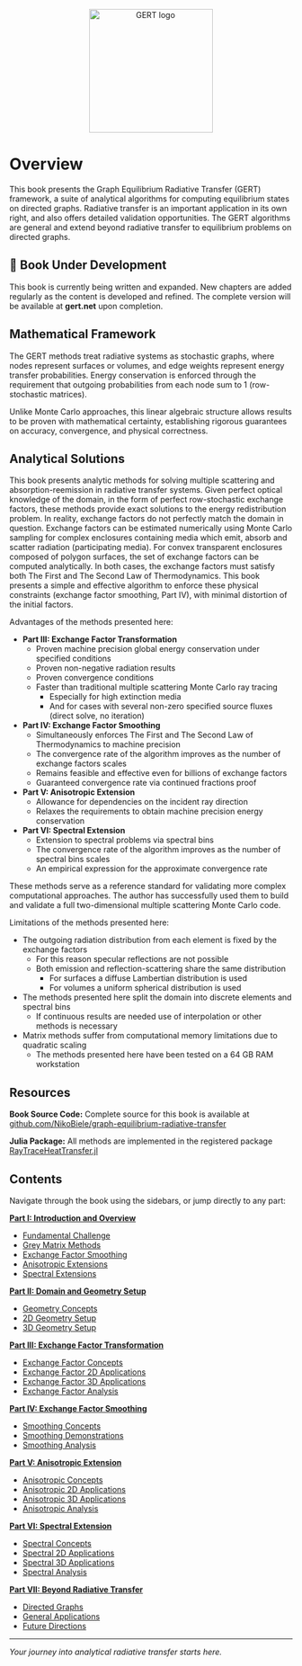 <p align="center">
  <img src="assets/logo-transparent.png" alt="GERT logo" width="220"/>
</p>

# Overview {.unnumbered}

This book presents the Graph Equilibrium Radiative Transfer (GERT) framework, a suite of analytical algorithms for computing equilibrium states on directed graphs.
Radiative transfer is an important application in its own right, and also offers detailed validation opportunities.
The GERT algorithms are general and extend beyond radiative transfer to equilibrium problems on directed graphs.

::: {.callout-note}
## 🚧 Book Under Development

This book is currently being written and expanded.
New chapters are added regularly as the content is developed and refined.
The complete version will be available at **gert.net** upon completion.
:::

## Mathematical Framework

The GERT methods treat radiative systems as stochastic graphs, where nodes represent surfaces or volumes, and edge weights represent energy transfer probabilities.
Energy conservation is enforced through the requirement that outgoing probabilities from each node sum to 1 (row-stochastic matrices).

Unlike Monte Carlo approaches, this linear algebraic structure allows results to be proven with mathematical certainty, establishing rigorous guarantees on accuracy, convergence, and physical correctness.

## Analytical Solutions

This book presents analytic methods for solving multiple scattering and absorption-reemission in radiative transfer systems.
Given perfect optical knowledge of the domain, in the form of perfect row-stochastic exchange factors, these methods provide exact solutions to the energy redistribution problem.
In reality, exchange factors do not perfectly match the domain in question.
Exchange factors can be estimated numerically using Monte Carlo sampling for complex enclosures containing media which emit, absorb and scatter radiation (participating media).
For convex transparent enclosures composed of polygon surfaces, the set of exchange factors can be computed analytically.
In both cases, the exchange factors must satisfy both The First and The Second Law of Thermodynamics.
This book presents a simple and effective algorithm to enforce these physical constraints (exchange factor smoothing, Part IV), with minimal distortion of the initial factors.

Advantages of the methods presented here:

- **Part III: Exchange Factor Transformation**
    - Proven machine precision global energy conservation under specified conditions
    - Proven non-negative radiation results
    - Proven convergence conditions
    - Faster than traditional multiple scattering Monte Carlo ray tracing
        - Especially for high extinction media
        - And for cases with several non-zero specified source fluxes (direct solve, no iteration)
- **Part IV: Exchange Factor Smoothing**
    - Simultaneously enforces The First and The Second Law of Thermodynamics to machine precision
    - The convergence rate of the algorithm improves as the number of exchange factors scales
    - Remains feasible and effective even for billions of exchange factors
    - Guaranteed convergence rate via continued fractions proof
- **Part V: Anisotropic Extension**
    - Allowance for dependencies on the incident ray direction
    - Relaxes the requirements to obtain machine precision energy conservation
- **Part VI: Spectral Extension**
    - Extension to spectral problems via spectral bins
    - The convergence rate of the algorithm improves as the number of spectral bins scales
    - An empirical expression for the approximate convergence rate

These methods serve as a reference standard for validating more complex computational approaches.
The author has successfully used them to build and validate a full two-dimensional multiple scattering Monte Carlo code.

Limitations of the methods presented here:

- The outgoing radiation distribution from each element is fixed by the exchange factors
    - For this reason specular reflections are not possible
    - Both emission and reflection-scattering share the same distribution
        - For surfaces a diffuse Lambertian distribution is used
        - For volumes a uniform spherical distribution is used
- The methods presented here split the domain into discrete elements and spectral bins
    - If continuous results are needed use of interpolation or other methods is necessary
- Matrix methods suffer from computational memory limitations due to quadratic scaling
    - The methods presented here have been tested on a 64 GB RAM workstation

## Resources

**Book Source Code:** Complete source for this book is available at [github.com/NikoBiele/graph-equilibrium-radiative-transfer](https://github.com/NikoBiele/graph-equilibrium-radiative-transfer)

**Julia Package:** All methods are implemented in the registered package [RayTraceHeatTransfer.jl](https://github.com/NikoBiele/RayTraceHeatTransfer.jl)

## Contents

Navigate through the book using the sidebars, or jump directly to any part:

**[Part I: Introduction and Overview](chapters/p1-ch1-fundamental-challenge.qmd)**  

- [Fundamental Challenge](chapters/p1-ch1-fundamental-challenge.qmd)
- [Grey Matrix Methods](chapters/p1-ch2-grey-matrix-methods.qmd)
- [Exchange Factor Smoothing](chapters/p1-ch3-exchange-factor-smoothing.qmd)
- [Anisotropic Extensions](chapters/p1-ch4-anisotropic-extensions.qmd)
- [Spectral Extensions](chapters/p1-ch5-spectral-extensions.qmd)

**[Part II: Domain and Geometry Setup](chapters/p2-ch1-geometry-concepts.qmd)**  

- [Geometry Concepts](chapters/p2-ch1-geometry-concepts.qmd)
- [2D Geometry Setup](chapters/p2-ch2-2d-geometry-setup.qmd)
- [3D Geometry Setup](chapters/p2-ch3-3d-geometry-setup.qmd)

**[Part III: Exchange Factor Transformation](chapters/p3-ch1-exchange-factor-concepts.qmd)**  

- [Exchange Factor Concepts](chapters/p3-ch1-exchange-factor-concepts.qmd)
- [Exchange Factor 2D Applications](chapters/p3-ch2-exchange-factor-2d-applications.qmd)
- [Exchange Factor 3D Applications](chapters/p3-ch3-exchange-factor-3d-applications.qmd)
- [Exchange Factor Analysis](chapters/p3-ch4-exchange-factor-analysis.qmd)

**[Part IV: Exchange Factor Smoothing](chapters/p4-ch1-smoothing-concepts.qmd)**  

- [Smoothing Concepts](chapters/p4-ch1-smoothing-concepts.qmd)
- [Smoothing Demonstrations](chapters/p4-ch2-smoothing-demonstrations.qmd)
- [Smoothing Analysis](chapters/p4-ch3-smoothing-analysis.qmd)

**[Part V: Anisotropic Extension](chapters/p5-ch1-anisotropic-concepts.qmd)**  

- [Anisotropic Concepts](chapters/p5-ch1-anisotropic-concepts.qmd)
- [Anisotropic 2D Applications](chapters/p5-ch2-anisotropic-2d-applications.qmd)
- [Anisotropic 3D Applications](chapters/p5-ch3-anisotropic-3d-applications.qmd)
- [Anisotropic Analysis](chapters/p5-ch4-anisotropic-analysis.qmd)

**[Part VI: Spectral Extension](chapters/p6-ch1-spectral-concepts.qmd)**  

- [Spectral Concepts](chapters/p6-ch1-spectral-concepts.qmd)
- [Spectral 2D Applications](chapters/p6-ch2-spectral-2d-applications.qmd)
- [Spectral 3D Applications](chapters/p6-ch3-spectral-3d-applications.qmd)
- [Spectral Analysis](chapters/p6-ch4-spectral-analysis.qmd)

**[Part VII: Beyond Radiative Transfer](chapters/p7-ch1-directed-graphs.qmd)**  

- [Directed Graphs](chapters/p7-ch1-directed-graphs.qmd)
- [General Applications](chapters/p7-ch2-general-applications.qmd)
- [Future Directions](chapters/p7-ch3-future-directions.qmd)

---

*Your journey into analytical radiative transfer starts here.*